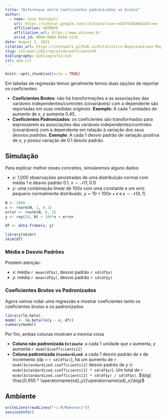 ```yaml
---
title: "Diferenças entre Coeficientes padronizados vs brutos"
author:
  - name: Jose Storopoli
    url: https://scholar.google.com/citations?user=xGU7H1QAAAAJ&hl=en
    affiliation: UNINOVE
    affiliation_url: https://www.uninove.br
    orcid_id: 0000-0002-0559-5176
date: August 2, 2021
citation_url: https://storopoli.github.io/Estatistica-Bayesiana/aux-Regressao_Coeficientes.html
slug: storopoli2021regressaocoeficientesR
bibliography: bibliografia.bib
csl: apa.csl
---
```


```r
knitr::opts_chunk$set(echo = TRUE)
```

<link rel="stylesheet" href="https://cdn.rawgit.com/jpswalsh/academicons/master/css/academicons.min.css"/>

Em tabelas de regressão temos geralmente temos duas opções de reportar os coeficientes:

* **Coeficientes Brutos**: não há transformações e as associações das variáveis independentes/controles (covariáveis) com a dependente são reportadas em suas medidas *originais*. **Exemplo**: A cada 1 unidades de aumento de $x$, $y$ aumenta 0.45.
* **Coeficientes Padronizados**: os coeficientes são transformados para expressarem as associações das variáveis independentes/controles (covariáveis) com a dependente em relação à variação dos seus *desvios padrões*. **Exemplo**: A cada 1 desvio padrão de variação positiva de $x$, $y$ possui variação de 0.1 desvio padrão.

## Simulação

Para explicar melhor esses conceitos, simularemos alguns dados:

* $x$: 1,000 observações amostradas de uma distribuição normal com média 1 e desvio padrão 0.1. $x \sim \mathcal{N} (1, 0.1)$
* $y$: uma combinação linear de $100x$ com uma constante e um erro pequeno normalmente distribuído. $y = 10 + 100x + \epsilon$ e $\epsilon \sim \mathcal{N} (0, 1)$.


```r
N <- 1000
x <- rnorm(N, 1, 0.1)
error <- rnorm(N, 0, 1)
y <- rep(10, N) + 100*x + error

df <- data.frame(x, y)
```


```r
library(skimr)
skim(df)
```


### Média e Desvio Padrões

Prestem atenção:

* $x$: média `r mean(df$x)`, desvio padrão `r sd(df$x)`
* $y$: média `r mean(df$y)`, desvio padrão `r sd(df$y)`

### Coeficientes Brutos vs Padronizados

Agora vamos rodar uma regressão e mostrar coeficientes tanto os coeficientes brutos e os padronizados

```r
library(lm.beta)
model <- lm.beta(lm(y ~ x, df))
summary(model)
```

Por fim, ambas colunas mostram a mesma coisa

* **Coluna não padronizada `Estimate`**: a cada 1 unidade que $x$ aumenta, $y$ aumenta `r model$coefficients[2]`
* **Coluna padronizada `Standardized`**: a cada 1 desvio padrão de $x$ de incremento (dp = `r sd(df$x)`), há um aumento de `r model$standardized.coefficients[2]` desvio padrão de $y$ (`r model$standardized.coefficients[2] * sd(df$y)`). Um total de `r model$standardized.coefficients[2] * sd(df$y) / sd(df$x)`.
$\big( \frac{0.955 * \operatorname{sd}_y}{\operatorname{sd}_x}\big)$

## Ambiente

```r
writeLines(readLines("~/.R/Makevars"))
sessionInfo()
```
